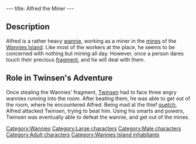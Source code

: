 ---
title: Alfred the Miner
---

{{Character|
Name=Alfred|
Image=BALFRED.jpg|
Race=[[Wannie]]|
Gender=Male|
Size=Large|
Age=Adult}}

==Description==
Alfred is a rather heavy [[wannie]], working as a miner in the [[mines]] of the [[Wannies Island]]. Like most of the workers at the place, he seems to be concerned with nothing but mining all day. However, once a person dares touch their precious [[Wannies Fragment|fragment]], and he will deal with them.

==Role in Twinsen's Adventure==
Once stealing the Wannies' fragment, [[Twinsen]] had to face three angry wannies running into the room. After beating them, he was able to get out of the room, where he encountered Alfred. Being mad at the thief [[quetch]], Alfred attacked Twinsen, trying to beat him. Using his smarts and powers, Twinsen was eventually able to defeat the wannie, and get out of the mines.

[[Category:Wannies]]
[[Category:Large characters]]
[[Category:Male characters]]
[[Category:Adult characters]]
[[Category:Wannies Island inhabitants]]